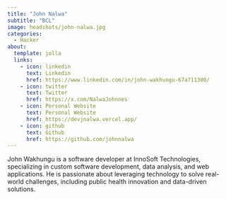```yaml
---
title: "John Nalwa"
subtitle: "BCL"
image: headshots/john-nalwa.jpg
categories:
  - Hacker
about:
  template: jolla
  links:
    - icon: linkedin
      text: Linkedin
      href: https://www.linkedin.com/in/john-wakhungu-67a711300/
    - icon: twitter
      text: Twitter
      href: https://x.com/NalwaJohnnes
    - icon: Personal Website
      text: Personal Website
      href: https://devjnalwa.vercel.app/
    - icon: github
      text: Github
      href: https://github.com/johnnalwa
---
```


John Wakhungu is a software developer at InnoSoft Technologies, specializing in custom software development, data analysis, and web applications. He is passionate about leveraging technology to solve real-world challenges, including public health innovation and data-driven solutions.
